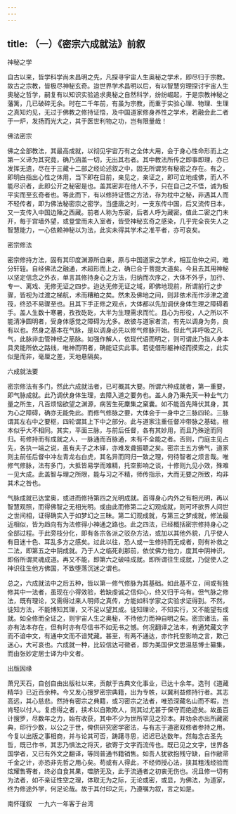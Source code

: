 ```yaml
---
---
---
```

title: （一）《密宗六成就法》前叙
---




神秘之学

自古以来，哲学科学尚未昌明之先，凡探寻宇宙人生奥秘之学术，即尽归于宗教。故古之宗教，皆极尽神秘玄奇。迨世界学术昌明以后，有以智慧穷理探讨宇宙人生奥秘之哲学，嗣复有以知识实验追求奥秘之自然科学，纷纷崛起，于是宗教神秘之藩篱，几已破碎无余。时在二千年前，有虽为宗教，而重于实验心理、物理、生理之真知灼见，无过于佛教之修持证悟，及中国道家修身养性之学术，若融会此二者于一炉，发扬而光大之，其于医世利物之功，岂有限量哉！

佛法密宗

佛之全部教法，其最高成就，以彻见宇宙万有之全体大用，会于身心性命形而上之第一义谛为其究竟，确乃涵盖一切，无出其右者。其中教法所传之即事即理，亦已发挥无遗，尽在于三藏十二部之经论述叙之中，固无所谓另有秘密之存在。有之，即明白指出心性之体用，当下即在目前，亲见之，亲证之，即可立地成佛，而人不能尽识者，此即公开之秘密是也。盖其密非在他人不予，只在自己之不悟，诚为极平实而至玄奇者也。等此而下，有以修持证悟之方法，存为枕中之秘，非遇其人而不轻传者，即为佛法秘密宗之密学。当盛唐之时，一支东传中国，后又流传日本，又一支传入中国边陲之西藏。前者人称为东密，后者人呼为藏密。值此二密之门未开，每于宫墙外望，或登堂而未入室者，皆受神秘玄奇之感染，几乎完全丧失人之智慧能力，一心依赖神秘以为法，此实未得其学术之准平者，亦可哀矣。

密宗修法

密宗修持方法，固有其印度渊源所自来，原与中国道家之学术，相互伯仲之间，难分轩轾。自经佛法之融通，术超形而上之，确已合于菩提大道矣。今且去其用神秘以坚定信念之外衣，单言其修持身心之方法，归纳而次序之，大体不外乎，加行、专一、离戏、无修无证之四步。迨达无修无证之域，即佛地现前，所谓前行之步骤，皆视为过渡之梯航，术而糟粕之矣。然未及佛地之间，则非依术而作涉津之渡筏，终恐不易骤至也。且其下手正修之观点，大体都以先加调伏身体生理之障碍着手。盖人生数十寒暑，孜孜矻矻，大半为生理需求而忙。且心为形役，人之所以不能清净圆明者，受身体感觉之障碍为尤多。故彼与道家者流，有先以调身为务，良有以也。然身之基本在气脉，是以调身必先以修气修脉开始。但此气非呼吸之凡气，此脉非血管神经之筋脉。如强作解人，依现代语而明之，则可谓此乃指人身本具灵能所依之路线，唯神而明者，确能证实此事。若徒借形躯神经而摸索之，此实似是而非，毫厘之差，天地悬隔矣。

六成就法要

密宗修法有多门，然此六成就法者，已可概其大要。所谓六种成就者，第一重要，即气脉成就。此乃调伏身体生理，去障入道之要务也。盖人身乃秉先天一种业气力量之所生，凡百烦恼欲望之渊源，病苦生死麇集之窠囊。如不能首先降伏其身，其为心之障碍，确亦无能免此。而修气修脉之要，大体会于一身中之三脉四轮。三脉谓其左右中之要枢，四轮谓其上下中之部分。此与道家注重任督冲带脉之基础，根本似乎大不相同。其实，平面三脉，与前后任督，各有其妙用，而且乃殊途而同归。苟修持而有成就之人，一脉通而百脉通，未有不全能之者。否则，门庭主见占先，各执一端之说，虽有夫子之木铎，亦难发聋振聩之矣。密宗主五方佛气，道家则主前任后督中冲左青龙右白虎，其名异而同归一致之理，何待智者之烦言哉。唯修气修脉，法有多门，大抵皆易学而难精，托空影响之谈，十修则九见小效，殊难一见大成。此盖智与理之所限，能与习之不精，师传指示，大而无要之所致，均非其术之咎也。

气脉成就已达堂奥，或进而修持第四之光明成就。首得身心内外之有相光明，再以智慧观照，而得佛智之无相光明。或由此而修第二之幻观成就，则可坏欲界人间世之世间相，证得确实入于如梦幻之三昧。第二幻观成就，与第三之梦成就，修法最近相似，皆为趋向有为法修得小神通之路也。此之四法，已经概括密宗修持身心之全部过程。于此旁枝分化，即有各宗各派之驳杂方法，或加以其他外貌，几乎使人有目迷十色、耳乱多方之感矣。过此以往，恐人或一生修持而无成者，则有补救之二法，即第五之中阴成就。乃于人之临死刹那前，依仗佛力他力，度其中阴神识，即俗所谓灵魂成道。再又不能，即第六之破哇成就。即所谓往生成就，乃促使人之神识往生他方佛国，不致堕落沉迷之谓也。

总之，六成就法中之后五种，皆以第一修气修脉为其基础。如此基不立，间或有独修其中一法者，虽现在小得效验，若缺虔诚之信仰心，终又归于乌有。但气脉之修法，既有理论，又需得过来人明师之真传，方能如科学家之实验求证得到。不然，徒知方法，不能博知其理，又不足以望其成。徒知理论，不知实行，又不能望有成就。如全修而全证之，则宇宙人生之奥秘，不待他力而神自明之矣。密宗诸法，虽亦有法本存在，但有时亦有尽信书不如无书之憾。何况翻译之法本，有通梵藏文字而不谙中文，有通中文而不谙梵藏。甚至，有两不通达，亦作托空影响之言，欺己迷心，大可哀也。六成就一种，比较信达可徵者，即为美国伊文思温慈博士纂集，而由张妙定居士译为中文者。

出版因缘

萧兄天石，自创自由出版社以来，贡献于古典文化事业，已达十余年。选刊《道藏精华》已近百余种。今又发心搜罗密宗典籍，出为专帙，以冀利益修持行者。其志高远，其心慈悲。然持有密宗之典籍，或习密宗之法者，唯恐深藏名山而不暇，岂肯轻以付人。复虑得之者，挟术以自欺欺人，则其过尤甚于保守而绝迹矣。故虽百计搜罗，尽数年之力，始有收获，其中不少为世所罕见之珍本。并劝余亦出所藏密典，印行少数，以公之于世，俾供研究密学密法，与有志于道密双修者参持之用。今复以出版之事相商，并与论其可否，踌躇寻思，迟迟已达数年。然每念古圣先哲，既已作书，其志乃惧法之将灭，欲寄于文字而流传也。既已见之文字，世界各国学者，又已有外文之翻译，等同普通书籍销售。如吾人犹欲抱残守缺，自作敝帚千金之计，亦恐非先哲之用心矣。苟或有人得此，不经师授心法，挟其粗浅经验而炫耀售寄者，终必自食其果，噬脐无及，此于流通者之初衷无伤也。况且修一切有为法者，如不亲证性空之理，体取无为之际，无论或密，或显，为佛法，为道家，终为修途外学，何足论哉。故于其付印之先，乃遵嘱为叙，言之如是。

南怀瑾叙　一九六一年客于台湾